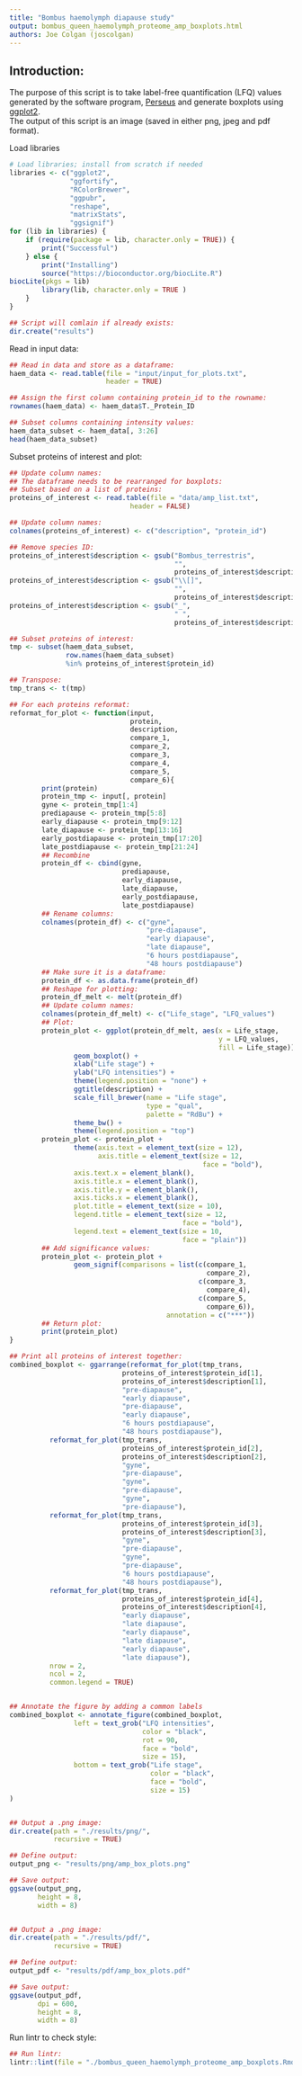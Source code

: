 ```yaml
--- 
title: "Bombus haemolymph diapause study"
output: bombus_queen_haemolymph_proteome_amp_boxplots.html
authors: Joe Colgan (joscolgan)
--- 
```


## Introduction:

The purpose of this script is to take label-free quantification (LFQ) values generated by the software program, [Perseus](https://www.biochem.mpg.de/5111810/perseus) and generate boxplots using [ggplot2](https://ggplot2.tidyverse.org/).  
The output of this script is an image (saved in either png, jpeg and pdf format).

Load libraries

```r
# Load libraries; install from scratch if needed
libraries <- c("ggplot2",
               "ggfortify",
               "RColorBrewer",
               "ggpubr",
               "reshape",
               "matrixStats",
               "ggsignif")
for (lib in libraries) {
    if (require(package = lib, character.only = TRUE)) {
        print("Successful")
    } else {
        print("Installing")
        source("https://bioconductor.org/biocLite.R")
biocLite(pkgs = lib)
        library(lib, character.only = TRUE )
    }
}

## Script will comlain if already exists:
dir.create("results")
```

Read in input data:

```r
## Read in data and store as a dataframe:
haem_data <- read.table(file = "input/input_for_plots.txt",
                        header = TRUE)

## Assign the first column containing protein_id to the rowname:
rownames(haem_data) <- haem_data$T._Protein_ID

## Subset columns containing intensity values:
haem_data_subset <- haem_data[, 3:26]
head(haem_data_subset)
```

Subset proteins of interest and plot:

```r
## Update column names:
## The dataframe needs to be rearranged for boxplots:
## Subset based on a list of proteins:
proteins_of_interest <- read.table(file = "data/amp_list.txt",
                              header = FALSE)

## Update column names:
colnames(proteins_of_interest) <- c("description", "protein_id")

## Remove species ID:
proteins_of_interest$description <- gsub("Bombus_terrestris",
                                         "",
                                         proteins_of_interest$description)
proteins_of_interest$description <- gsub("\\[]",
                                         "",
                                         proteins_of_interest$description)
proteins_of_interest$description <- gsub("_",
                                         " ",
                                         proteins_of_interest$description)

## Subset proteins of interest:
tmp <- subset(haem_data_subset,
              row.names(haem_data_subset)
              %in% proteins_of_interest$protein_id)

## Transpose:
tmp_trans <- t(tmp)

## For each proteins reformat:
reformat_for_plot <- function(input,
                              protein,
                              description,
                              compare_1,
                              compare_2,
                              compare_3,
                              compare_4,
                              compare_5,
                              compare_6){
        print(protein)
        protein_tmp <- input[, protein]
        gyne <- protein_tmp[1:4]
        prediapause <- protein_tmp[5:8]
        early_diapause <- protein_tmp[9:12]
        late_diapause <- protein_tmp[13:16]
        early_postdiapause <- protein_tmp[17:20]
        late_postdiapause <- protein_tmp[21:24]
        ## Recombine
        protein_df <- cbind(gyne,
                            prediapause,
                            early_diapause,
                            late_diapause,
                            early_postdiapause,
                            late_postdiapause)
        ## Rename columns:
        colnames(protein_df) <- c("gyne",
                                  "pre-diapause",
                                  "early diapause",
                                  "late diapause",
                                  "6 hours postdiapause",
                                  "48 hours postdiapause")
        ## Make sure it is a dataframe:
        protein_df <- as.data.frame(protein_df)
        ## Reshape for plotting:
        protein_df_melt <- melt(protein_df)
        ## Update column names:
        colnames(protein_df_melt) <- c("Life_stage", "LFQ_values")
        ## Plot:
        protein_plot <- ggplot(protein_df_melt, aes(x = Life_stage,
                                                    y = LFQ_values,
                                                    fill = Life_stage)) +
                geom_boxplot() +
                xlab("Life stage") +
                ylab("LFQ intensities") +
                theme(legend.position = "none") +
                ggtitle(description) +
                scale_fill_brewer(name = "Life stage",
                                  type = "qual",
                                  palette = "RdBu") +
                theme_bw() +
                theme(legend.position = "top")
        protein_plot <- protein_plot +
                theme(axis.text = element_text(size = 12),
                      axis.title = element_text(size = 12,
                                                face = "bold"),
                axis.text.x = element_blank(),
                axis.title.x = element_blank(),
                axis.title.y = element_blank(),
                axis.ticks.x = element_blank(),
                plot.title = element_text(size = 10),
                legend.title = element_text(size = 12,
                                           face = "bold"),
                legend.text = element_text(size = 10,
                                           face = "plain"))
        ## Add significance values:
        protein_plot <- protein_plot +
                geom_signif(comparisons = list(c(compare_1,
                                                 compare_2),
                                               c(compare_3,
                                                 compare_4),
                                               c(compare_5,
                                                 compare_6)),
                                       annotation = c("***"))
        ## Return plot:
        print(protein_plot)
}

## Print all proteins of interest together:
combined_boxplot <- ggarrange(reformat_for_plot(tmp_trans,
                            proteins_of_interest$protein_id[1],
                            proteins_of_interest$description[1],
                            "pre-diapause",
                            "early diapause",
                            "pre-diapause",
                            "early diapause",
                            "6 hours postdiapause",
                            "48 hours postdiapause"),
          reformat_for_plot(tmp_trans,
                            proteins_of_interest$protein_id[2],
                            proteins_of_interest$description[2],
                            "gyne",
                            "pre-diapause",
                            "gyne",
                            "pre-diapause",
                            "gyne",
                            "pre-diapause"),
          reformat_for_plot(tmp_trans,
                            proteins_of_interest$protein_id[3],
                            proteins_of_interest$description[3],
                            "gyne",
                            "pre-diapause",
                            "gyne",
                            "pre-diapause",
                            "6 hours postdiapause",
                            "48 hours postdiapause"),
          reformat_for_plot(tmp_trans,
                            proteins_of_interest$protein_id[4],
                            proteins_of_interest$description[4],
                            "early diapause",
                            "late diapause",
                            "early diapause",
                            "late diapause",
                            "early diapause",
                            "late diapause"),
          nrow = 2,
          ncol = 2,
          common.legend = TRUE)


## Annotate the figure by adding a common labels
combined_boxplot <- annotate_figure(combined_boxplot,
                left = text_grob("LFQ intensities",
                                 color = "black",
                                 rot = 90,
                                 face = "bold",
                                 size = 15),
                bottom = text_grob("Life stage",
                                   color = "black",
                                   face = "bold",
                                   size = 15)
)


## Output a .png image:
dir.create(path = "./results/png/",
           recursive = TRUE)

## Define output:
output_png <- "results/png/amp_box_plots.png"

## Save output:
ggsave(output_png,
       height = 8,
       width = 8)


## Output a .png image:
dir.create(path = "./results/pdf/",
           recursive = TRUE)

## Define output:
output_pdf <- "results/pdf/amp_box_plots.pdf"

## Save output:
ggsave(output_pdf,
       dpi = 600,
       height = 8,
       width = 8)
```

Run lintr to check style:

```r
## Run lintr:
lintr::lint(file = "./bombus_queen_haemolymph_proteome_amp_boxplots.Rmd")
```

